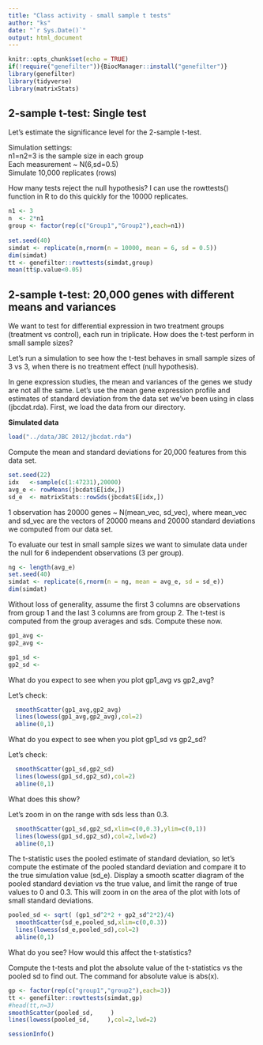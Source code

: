 ```yaml
---
title: "Class activity - small sample t tests"
author: "ks"
date: "`r Sys.Date()`"
output: html_document
---
```


```r
knitr::opts_chunk$set(echo = TRUE)
if(!require("genefilter")){BiocManager::install("genefilter")} 
library(genefilter)
library(tidyverse)
library(matrixStats)
```

## 2-sample t-test: Single test

Let's estimate the significance level for the 2-sample t-test.  

Simulation settings:  
n1=n2=3 is the sample size in each group  
Each measurement ~ N(6,sd=0.5)  
Simulate 10,000 replicates (rows)

How many tests reject the null hypothesis?  I can use the rowttests() function in R to do this quickly for the 10000 replicates.

```r
n1 <- 3
n  <- 2*n1
group <- factor(rep(c("Group1","Group2"),each=n1))
                
set.seed(40)
simdat <- replicate(n,rnorm(n = 10000, mean = 6, sd = 0.5))
dim(simdat)
tt <- genefilter::rowttests(simdat,group)
mean(tt$p.value<0.05)
```



## 2-sample t-test: 20,000 genes with different means and variances

We want to test for differential expression in two treatment groups (treatment vs control), each run in triplicate. How does the t-test perform in small sample sizes?

Let's run a simulation to see how the t-test behaves in small sample sizes of 3 vs 3, when there is no treatment effect (null hypothesis).  

In gene expression studies, the mean and variances of the genes we study are not all the same. Let's use the mean gene expression profile and estimates of standard deviation from the data set we've been using in class (jbcdat.rda). First, we load the data from our directory.

**Simulated data**

```r
load("../data/JBC 2012/jbcdat.rda")
```

Compute the mean and standard deviations for 20,000 features from this data set. 

```r
set.seed(22)
idx   <-sample(c(1:47231),20000)
avg_e <- rowMeans(jbcdat$E[idx,])
sd_e  <- matrixStats::rowSds(jbcdat$E[idx,])
```

1 observation has 20000 genes ~ N(mean_vec, sd_vec), where mean_vec and sd_vec are the vectors of 20000 means and 20000 standard deviations we computed from our data set. 

To evaluate our test in small sample sizes we want to simulate data under the null for 6 independent observations (3 per group).  

```r
ng <- length(avg_e)
set.seed(40)
simdat <- replicate(6,rnorm(n = ng, mean = avg_e, sd = sd_e))
dim(simdat)
```


Without loss of generality, assume the first 3 columns are observations from group 1 and the last 3 columns are from group 2. The t-test is computed from the group averages and sds. Compute these now.
```r
gp1_avg <- 
gp2_avg <- 

gp1_sd <- 
gp2_sd <- 
```

What do you expect to see when you plot gp1_avg vs gp2_avg?

Let's check:
```r
  smoothScatter(gp1_avg,gp2_avg)
  lines(lowess(gp1_avg,gp2_avg),col=2)
  abline(0,1)
```

What do you expect to see when you plot gp1_sd vs gp2_sd?

Let's check:
```r
  smoothScatter(gp1_sd,gp2_sd)
  lines(lowess(gp1_sd,gp2_sd),col=2)
  abline(0,1)
```

What does this show?  

Let's zoom in on the range with sds less than 0.3. 
```r
  smoothScatter(gp1_sd,gp2_sd,xlim=c(0,0.3),ylim=c(0,1))
  lines(lowess(gp1_sd,gp2_sd),col=2,lwd=2)
  abline(0,1)
```

The t-statistic uses the pooled estimate of standard deviation, so let's compute the estimate of the pooled standard deviation and compare it to the true simulation value (sd_e). 
Display a smooth scatter diagram of the pooled standard deviation vs the true value, and limit the range of true values to 0 and 0.3. This will zoom in on the area of the plot with lots of small standard deviations.
```r
pooled_sd <- sqrt( (gp1_sd^2*2 + gp2_sd^2*2)/4)
  smoothScatter(sd_e,pooled_sd,xlim=c(0,0.3))
  lines(lowess(sd_e,pooled_sd),col=2)
  abline(0,1)
```

What do you see? How would this affect the t-statistics?

Compute the t-tests and plot the absolute value of the t-statistics vs the pooled sd to find out.  The command for absolute value is abs(x).
```r
gp <- factor(rep(c("group1","group2"),each=3))
tt <- genefilter::rowttests(simdat,gp)
#head(tt,n=3)
smoothScatter(pooled_sd,     )
lines(lowess(pooled_sd,     ),col=2,lwd=2)
```

```r
sessionInfo()
```

